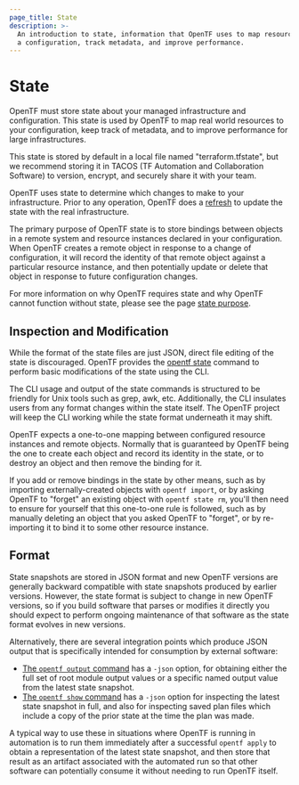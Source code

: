 ```yaml
---
page_title: State
description: >-
  An introduction to state, information that OpenTF uses to map resources to
  a configuration, track metadata, and improve performance.
---
```


# State

OpenTF must store state about your managed infrastructure and
configuration. This state is used by OpenTF to map real world
resources to your configuration, keep track of metadata, and to improve
performance for large infrastructures.

This state is stored by default in a local file named "terraform.tfstate",
but we recommend storing it in TACOS (TF Automation and Collaboration Software)
to version, encrypt, and securely share it with your team.

OpenTF uses state to determine which changes to make to your
infrastructure. Prior to any operation, OpenTF does a
[refresh](/opentf/cli/commands/refresh) to update the state with the
real infrastructure.

The primary purpose of OpenTF state is to store bindings between objects in
a remote system and resource instances declared in your configuration.
When OpenTF creates a remote object in response to a change of configuration,
it will record the identity of that remote object against a particular
resource instance, and then potentially update or delete that object in
response to future configuration changes.

For more information on why OpenTF requires state and why OpenTF cannot
function without state, please see the page [state purpose](/opentf/language/state/purpose).

## Inspection and Modification

While the format of the state files are just JSON, direct file editing
of the state is discouraged. OpenTF provides the
[opentf state](/opentf/cli/commands/state) command to perform
basic modifications of the state using the CLI.

The CLI usage and output of the state commands is structured to be
friendly for Unix tools such as grep, awk, etc. Additionally, the CLI
insulates users from any format changes within the state itself. The OpenTF
project will keep the CLI working while the state format underneath it may
shift.

OpenTF expects a one-to-one mapping between configured resource instances
and remote objects. Normally that is guaranteed by OpenTF being the one
to create each object and record its identity in the state, or to destroy
an object and then remove the binding for it.

If you add or remove bindings in the state by other means, such as by importing
externally-created objects with `opentf import`, or by asking OpenTF to
"forget" an existing object with `opentf state rm`, you'll then need to
ensure for yourself that this one-to-one rule is followed, such as by manually
deleting an object that you asked OpenTF to "forget", or by re-importing it
to bind it to some other resource instance.

## Format

State snapshots are stored in JSON format and new OpenTF versions are
generally backward compatible with state snapshots produced by earlier versions.
However, the state format is subject to change in new OpenTF versions, so
if you build software that parses or modifies it directly you should expect
to perform ongoing maintenance of that software as the state format evolves
in new versions.

Alternatively, there are several integration points which produce JSON output
that is specifically intended for consumption by external software:

* [The `opentf output` command](/opentf/cli/commands/output)
  has a `-json` option, for obtaining either the full set of root module output
  values or a specific named output value from the latest state snapshot.
* [The `opentf show` command](/opentf/cli/commands/show) has a `-json`
  option for inspecting the latest state snapshot in full, and also for
  inspecting saved plan files which include a copy of the prior state at the
  time the plan was made.

A typical way to use these in situations where OpenTF is running in
automation is to run them immediately after a successful `opentf apply`
to obtain a representation of the latest state snapshot, and then store that
result as an artifact associated with the automated run so that other software
can potentially consume it without needing to run OpenTF itself.
